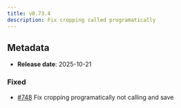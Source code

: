 ```yaml
---
title: v0.73.4
description: Fix cropping called programatically
---
```


## Metadata

- **Release date**: 2025-10-21

### Fixed

- [#748](https://github.com/InditexTech/weavejs/issues/748) Fix cropping programatically not calling and save
